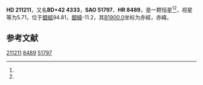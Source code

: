 {{Starbox begin
| name = HD 211211
}}
{{Starbox observe
| epoch = [[J2000.0|J2000.0]]
| constell = {{星座名待查}}<ref name=SIMBAD>{{cite web
 | url=http://simbad.u-strasbg.fr/simbad/sim-id?Ident=HR+8489
 | title=Pulsating variable Star
 | publisher=Centre de Données astronomiques de Strasbourg
 | work=SIMBAD
 | accessdate=2012-07-13
 | archive-date=2016-03-17
 | archive-url=https://web.archive.org/web/20160317060604/http://simbad.u-strasbg.fr/simbad/sim-id?Ident=HR+8489
 | dead-url=no
 }}</ref><ref name=DATA>{{cite web
 | url=http://vizier.u-strasbg.fr/viz-bin/VizieR-5?-out.add=.&-source=5050&-corr=PK=HR&-out.max=9999&HR=8489
 | title=VizieR Detailed Page
 | accessdate=2012-07-13
 | archive-date=2016-03-04
 | archive-url=https://web.archive.org/web/20160304232745/http://vizier.u-strasbg.fr/viz-bin/VizieR-5?-out.add=.&-source=5050&-corr=PK=HR&-out.max=9999&HR=8489
 | dead-url=no
 }}</ref>
| 星官 = 
| ra = {{RA|22|14|44.4}}<ref name=SIMBAD /><ref name=DATA />
| dec = {{DEC|+42|57|14}}<ref name=SIMBAD /><ref name=DATA />
| appmag_v = 5.71<ref name=SIMBAD /><ref name=DATA />
}}
{{Starbox character
| class = A2Vnn<ref name=SIMBAD /><ref name=DATA />
| b-v = 0<ref name=SIMBAD /><ref name=DATA />
| u-b = -0.04<ref name=SIMBAD /><ref name=DATA />
| r-i = <ref name=SIMBAD /><ref name=DATA />
| variable = 
}}
{{Starbox astrometry
| radial_v = -0.04
| prop_mo_ra = -38
| parallax = 
| p_error = 
}}
{{Starbox catalog
| names =BD+42 4333，[[SAO星表|SAO]] 51797，[[HD星表|HD]] 211211，[[HR星表|HR]] 8489}}
{{Starbox reference |Simbad=HR+8489}}
{{Starbox end}}

'''HD 211211'''，又名'''BD+42 4333'''，'''SAO 51797'''、'''HR 8489'''，是一颗恒星<ref name=SIMBAD /><ref name=DATA />，视星等为5.71，位于[[銀道座標系|銀經]]94.81，[[銀道座標系|銀緯]]-11.2，其[[B1900.0|B1900.0]]坐标为赤經{{RA|22|10|32.2}}，赤緯{{DEC|+42|-11.2|28}}。

== 参考文献 ==
{{reflist}}

{{star-stub}}

[[Category:HD和HDE天體|211211]]
[[Category:HR天體|8489]]
[[Category:SAO天體|51797]]